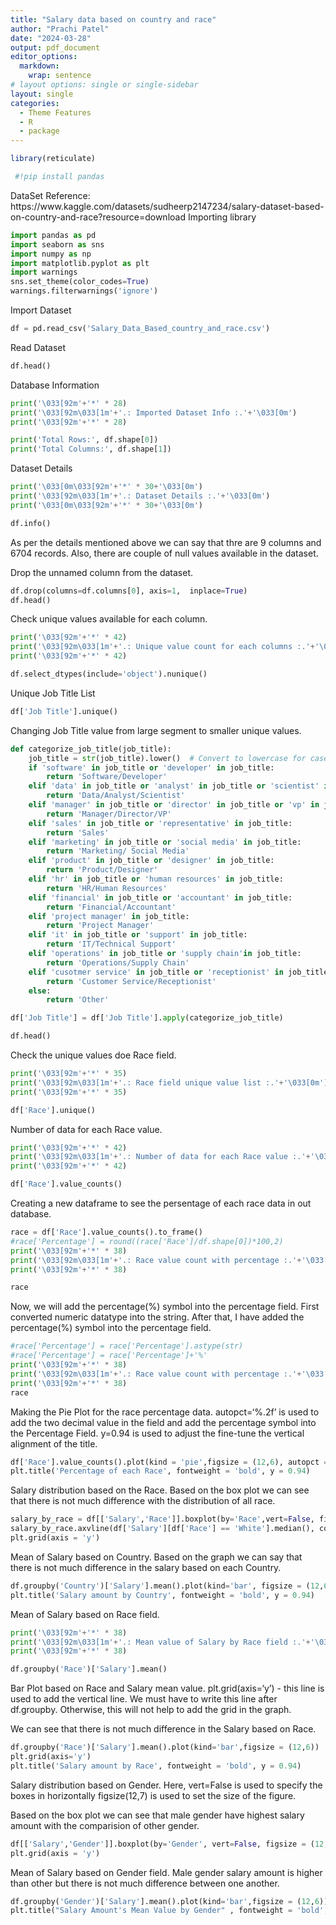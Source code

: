 ```yaml
---
title: "Salary data based on country and race"
author: "Prachi Patel"
date: "2024-03-28"
output: pdf_document
editor_options: 
  markdown: 
    wrap: sentence
# layout options: single or single-sidebar
layout: single
categories:
  - Theme Features
  - R
  - package
---
```


```r
library(reticulate)
```

```python
 #!pip install pandas
```

DataSet Reference: https://www.kaggle.com/datasets/sudheerp2147234/salary-dataset-based-on-country-and-race?resource=download
Importing library

```python
import pandas as pd
import seaborn as sns
import numpy as np
import matplotlib.pyplot as plt
import warnings
sns.set_theme(color_codes=True)
warnings.filterwarnings('ignore')
```

Import Dataset

```python
df = pd.read_csv('Salary_Data_Based_country_and_race.csv')
```

Read Dataset

```python
df.head()
```

Database Information

```python
print('\033[92m'+'*' * 28)
print('\033[92m\033[1m'+'.: Imported Dataset Info :.'+'\033[0m')
print('\033[92m'+'*' * 28)

print('Total Rows:', df.shape[0])
print('Total Columns:', df.shape[1])
```

Dataset Details

```python
print('\033[0m\033[92m'+'*' * 30+'\033[0m')
print('\033[92m\033[1m'+'.: Dataset Details :.'+'\033[0m')
print('\033[0m\033[92m'+'*' * 30+'\033[0m')

df.info()
```

As per the details mentioned above we can say that thre are 9 columns and 6704 records.
Also, there are couple of null values available in the dataset.

Drop the unnamed column from the dataset.

```python
df.drop(columns=df.columns[0], axis=1,  inplace=True)
df.head()
```

Check unique values available for each column.

```python
print('\033[92m'+'*' * 42)
print('\033[92m\033[1m'+'.: Unique value count for each columns :.'+'\033[0m')
print('\033[92m'+'*' * 42)

df.select_dtypes(include='object').nunique()
```

Unique Job Title List

```python
df['Job Title'].unique()
```

Changing Job Title value from large segment to smaller unique values.

```python
def categorize_job_title(job_title):
    job_title = str(job_title).lower()  # Convert to lowercase for case-insensitivity
    if 'software' in job_title or 'developer' in job_title:
        return 'Software/Developer'
    elif 'data' in job_title or 'analyst' in job_title or 'scientist' in job_title:
        return 'Data/Analyst/Scientist'
    elif 'manager' in job_title or 'director' in job_title or 'vp' in job_title:
        return 'Manager/Director/VP'
    elif 'sales' in job_title or 'representative' in job_title:
        return 'Sales'
    elif 'marketing' in job_title or 'social media' in job_title:
        return 'Marketing/ Social Media'
    elif 'product' in job_title or 'designer' in job_title:
        return 'Product/Designer'
    elif 'hr' in job_title or 'human resources' in job_title:
        return 'HR/Human Resources'
    elif 'financial' in job_title or 'accountant' in job_title:
        return 'Financial/Accountant'
    elif 'project manager' in job_title:
        return 'Project Manager'
    elif 'it' in job_title or 'support' in job_title:
        return 'IT/Technical Support'
    elif 'operations' in job_title or 'supply chain'in job_title:
        return 'Operations/Supply Chain'
    elif 'cusotmer service' in job_title or 'receptionist' in job_title:
        return 'Customer Service/Receptionist'
    else:
        return 'Other'

df['Job Title'] = df['Job Title'].apply(categorize_job_title)
```

```python
df.head()
```

Check the unique values doe Race field.

```python
print('\033[92m'+'*' * 35)
print('\033[92m\033[1m'+'.: Race field unique value list :.'+'\033[0m')
print('\033[92m'+'*' * 35)

df['Race'].unique()
```

Number of data for each Race value.

```python
print('\033[92m'+'*' * 42)
print('\033[92m\033[1m'+'.: Number of data for each Race value :.'+'\033[0m')
print('\033[92m'+'*' * 42)

df['Race'].value_counts()
```

Creating a new dataframe to see the persentage of each race data in out database.

```python
race = df['Race'].value_counts().to_frame()
#race['Percentage'] = round((race['Race']/df.shape[0])*100,2)
print('\033[92m'+'*' * 38)
print('\033[92m\033[1m'+'.: Race value count with percentage :.'+'\033[0m')
print('\033[92m'+'*' * 38)

race
```

Now, we will add the percentage(%) symbol into the percentage field.
First converted numeric datatype into the string.
After that, I have added the percentage(%) symbol into the percentage field.

```python
#race['Percentage'] = race['Percentage'].astype(str)
#race['Percentage'] = race['Percentage']+'%'
print('\033[92m'+'*' * 38)
print('\033[92m\033[1m'+'.: Race value count with percentage :.'+'\033[0m')
print('\033[92m'+'*' * 38)
race
```

Making the Pie Plot for the race percentage data.
autopct='%.2f' is used to add the two decimal value in the field and add the percentage symbol into the Percentage Field.
y=0.94 is used to adjust the fine-tune the vertical alignment of the title.

```python
df['Race'].value_counts().plot(kind = 'pie',figsize = (12,6), autopct = '%.2f')
plt.title('Percentage of each Race', fontweight = 'bold', y = 0.94)
```

Salary distribution based on the Race.
Based on the box plot we can see that there is not much difference with the distribution of all race.

```python
salary_by_race = df[['Salary','Race']].boxplot(by='Race',vert=False, figsize = (12,7))
salary_by_race.axvline(df['Salary'][df['Race'] == 'White'].median(), color = 'red')
plt.grid(axis = 'y')
```

Mean of Salary based on Country.
Based on the graph we can say that there is not much difference in the salary based on each Country.

```python
df.groupby('Country')['Salary'].mean().plot(kind='bar', figsize = (12,6))
plt.title('Salary amount by Country', fontweight = 'bold', y = 0.94)
```

Mean of Salary based on Race field.

```python
print('\033[92m'+'*' * 38)
print('\033[92m\033[1m'+'.: Mean value of Salary by Race field :.'+'\033[0m')
print('\033[92m'+'*' * 38)

df.groupby('Race')['Salary'].mean()
```

Bar Plot based on Race and Salary mean value.
plt.grid(axis='y') - this line is used to add the vertical line. We must have to write this line after df.groupby.
Otherwise, this will not help to add the grid in the graph.

We can see that there is not much difference in the Salary based on Race.

```python
df.groupby('Race')['Salary'].mean().plot(kind='bar',figsize = (12,6))
plt.grid(axis='y')
plt.title('Salary amount by Race', fontweight = 'bold', y = 0.94)
```

Salary distribution based on Gender.
Here, vert=False is used to specify the boxes in horizontally
figsize(12,7) is used to set the size of the figure.

Based on the box plot we can see that male gender have highest salary amount with the comparision of other gender.

```python
df[['Salary','Gender']].boxplot(by='Gender', vert=False, figsize = (12,7))
plt.grid(axis = 'y')
```

Mean of Salary based on Gender field.
Male gender salary amount is higher than other but there is not much difference between one another.

```python
df.groupby('Gender')['Salary'].mean().plot(kind='bar',figsize = (12,6))
plt.title("Salary Amount's Mean Value by Gender" , fontweight = 'bold', y = 0.94)
```

